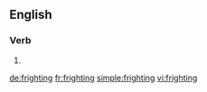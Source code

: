 
==English==

===Verb===
{{head|en}}

# {{present participle of|fright}}

[[de:frighting]]
[[fr:frighting]]
[[simple:frighting]]
[[vi:frighting]]
